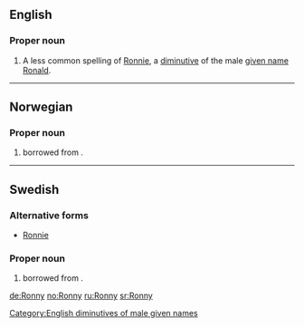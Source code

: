 ==English==

===Proper noun===
{{en-proper noun}}

# A less common spelling of [[Ronnie]], a [[diminutive]] of the male [[given name]] [[Ronald]].

[[Category:English diminutives of male given names]]

----

==Norwegian==

===Proper noun===
{{head|no|proper noun}}

# {{given name|male|lang=no}} borrowed from {{etyl|en|no}}.

----

==Swedish==

===Alternative forms===
* [[Ronnie]]

===Proper noun===
{{head|sv|proper noun}}

# {{given name|male|lang=sv}} borrowed from {{etyl|en|sv}}.

[[de:Ronny]]
[[no:Ronny]]
[[ru:Ronny]]
[[sr:Ronny]]